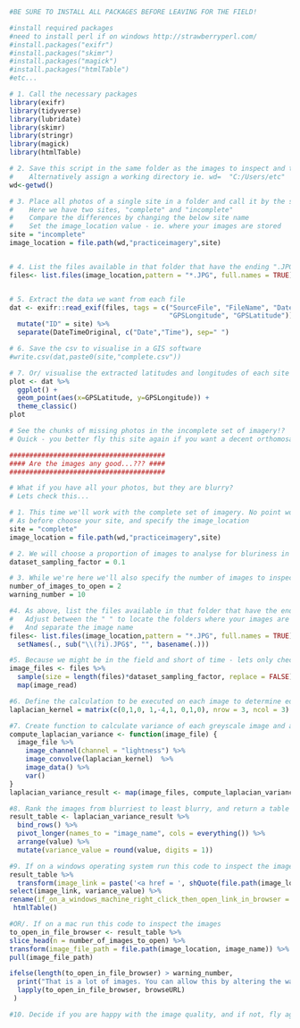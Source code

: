 

```r
#BE SURE TO INSTALL ALL PACKAGES BEFORE LEAVING FOR THE FIELD!

#install required packages
#need to install perl if on windows http://strawberryperl.com/
#install.packages("exifr")
#install.packages("skimr")
#install.packages("magick")
#install.packages("htmlTable")
#etc...

# 1. Call the necessary packages
library(exifr)
library(tidyverse)
library(lubridate)
library(skimr)
library(stringr)
library(magick)
library(htmlTable)

# 2. Save this script in the same folder as the images to inspect and then check the working directory matches
#    Alternatively assign a working directory ie. wd=  "C:/Users/etc"
wd<-getwd()

# 3. Place all photos of a single site in a folder and call it by the site name 
#    Here we have two sites, "complete" and "incomplete"
#    Compare the differences by changing the below site name
#    Set the image_location value - ie. where your images are stored
site = "incomplete"
image_location = file.path(wd,"practiceimagery",site)


# 4. List the files available in that folder that have the ending ".JPG"
files<- list.files(image_location,pattern = "*.JPG", full.names = TRUE)


# 5. Extract the data we want from each file
dat <- exifr::read_exif(files, tags = c("SourceFile", "FileName", "DateTimeOriginal",
                                        "GPSLongitude", "GPSLatitude")) %>% 
  mutate("ID" = site) %>%
  separate(DateTimeOriginal, c("Date","Time"), sep=" ")

# 6. Save the csv to visualise in a GIS software
#write.csv(dat,paste0(site,"complete.csv"))

# 7. Or/ visualise the extracted latitudes and longitudes of each site here
plot <- dat %>%
  ggplot() +
  geom_point(aes(x=GPSLatitude, y=GPSLongitude)) +
  theme_classic()
plot

# See the chunks of missing photos in the incomplete set of imagery!? 
# Quick - you better fly this site again if you want a decent orthomosaic! :)

#######################################
#### Are the images any good...??? ####
#######################################

# What if you have all your photos, but they are blurry?
# Lets check this...

# 1. This time we'll work with the complete set of imagery. No point working with an incomplete data set!
# As before choose your site, and specify the image_location
site = "complete"
image_location = file.path(wd,"practiceimagery",site)

# 2. We will choose a proportion of images to analyse for bluriness in the dataset_sampling_factor. Set to "1" for all, or reduce to save time.
dataset_sampling_factor = 0.1 

# 3. While we're here we'll also specify the number of images to inspect for bluriness. These will be the most blurry files. Smooth surfaces (water and bare ground) may have a lower variance value than blurry textured images, so use the rank table and adjust this number to look around until you are happy. We'll also include a warning_number to prevent opening too many images automatically. Opening too many might slow down computer!
number_of_images_to_open = 2 
warning_number = 10 

#4. As above, list the files available in that folder that have the ending ".JPG"
#   Adjust between the " " to locate the folders where your images are saved
#   And separate the image name
files<- list.files(image_location,pattern = "*.JPG", full.names = TRUE) %>%
  setNames(., sub("\\(?i).JPG$", "", basename(.))) 

#5. Because we might be in the field and short of time - lets only check a proportion of the images available as a sample of our dataset, specified by the dataset_sampling_factor.
image_files <- files %>% 
  sample(size = length(files)*dataset_sampling_factor, replace = FALSE) %>%
  map(image_read)

#6. Define the calculation to be executed on each image to determine edge blurring of pixels
laplacian_kernel = matrix(c(0,1,0, 1,-4,1, 0,1,0), nrow = 3, ncol = 3)

#7. Create function to calculate variance of each greyscale image and apply the function on the sample of images in the folder
compute_laplacian_variance <- function(image_file) {
  image_file %>% 
    image_channel(channel = "lightness") %>%
    image_convolve(laplacian_kernel)  %>% 
    image_data() %>% 
    var()
}
laplacian_variance_result <- map(image_files, compute_laplacian_variance)

#8. Rank the images from blurriest to least blurry, and return a table with hyperlinks to inspect the blurriest images 
result_table <- laplacian_variance_result %>%
  bind_rows() %>%
  pivot_longer(names_to = "image_name", cols = everything()) %>%
  arrange(value) %>%
  mutate(variance_value = round(value, digits = 1))

#9. If on a windows operating system run this code to inspect the images
result_table %>%
  transform(image_link = paste('<a href = ', shQuote(file.path(image_location, image_name)), '>', image_name, '</a>')) %>%
select(image_link, variance_value) %>%
rename(if_on_a_windows_machine_right_click_then_open_link_in_browser = image_link) %>%
 htmlTable()

#OR/. If on a mac run this code to inspect the images
to_open_in_file_browser <- result_table %>%
slice_head(n = number_of_images_to_open) %>%
transform(image_file_path = file.path(image_location, image_name)) %>%
pull(image_file_path)

ifelse(length(to_open_in_file_browser) > warning_number,
  print("That is a lot of images. You can allow this by altering the warning_number parameter."), # This is a safety catch to prevent accidentally opening hundreds of files, which would likely be unintended and annoying
  lapply(to_open_in_file_browser, browseURL)
 )

#10. Decide if you are happy with the image quality, and if not, fly again now while you still have the chance! :)
```

